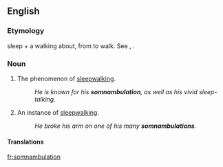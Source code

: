 ==English==

===Etymology===
{{etyl|la|en}} {{term|somnus|lang=la}} sleep + {{term|ambulatio}} a walking about, from {{term|ambulare}} to walk. See {{term|somnolent}}, {{term|amble}}.

===Noun===
{{en-noun|-}}

# {{context|rare|lang=en}} The phenomenon of [[sleepwalking]].
#: ''He is known for his '''somnambulation''', as well as his vivid sleep-talking.''
# {{context|rare|lang=en}} An instance of [[sleepwalking]].
#: ''He broke his arm on one of his many '''somnambulations'''.''

====Translations====
{{trans-see|sleepwalking}}

[[fr:somnambulation]]